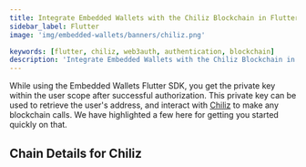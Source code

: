 ```yaml
---
title: Integrate Embedded Wallets with the Chiliz Blockchain in Flutter
sidebar_label: Flutter
image: 'img/embedded-wallets/banners/chiliz.png'

keywords: [flutter, chiliz, web3auth, authentication, blockchain]
description: 'Integrate Embedded Wallets with the Chiliz Blockchain in Flutter | Embedded Wallets'
---
```



While using the Embedded Wallets Flutter SDK, you get the private key within the user scope after successful authorization. This private key can be used to retrieve the user's address, and interact with [Chiliz](https://ethereum.org/) to make any blockchain calls. We have highlighted a few here for getting you started quickly on that.

## Chain Details for Chiliz

<ChainDetailsChiliz />

<EVMInteraction />
